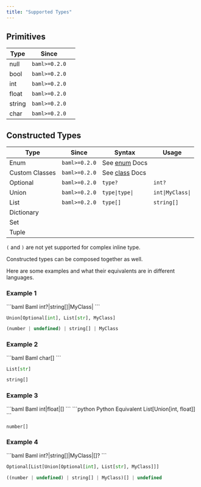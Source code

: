 ```yaml
---
title: "Supported Types"
---
```


## Primitives

| Type   | Since         |     |
| ------ | ------------- | --- |
| null   | `baml>=0.2.0` |     |
| bool   | `baml>=0.2.0` |     |
| int    | `baml>=0.2.0` |     |
| float  | `baml>=0.2.0` |     |
| string | `baml>=0.2.0` |     |
| char   | `baml>=0.2.0` |     |

## Constructed Types

| Type           | Since         | Syntax                  | Usage            |
| -------------- | ------------- | ----------------------- | ---------------- |
| Enum           | `baml>=0.2.0` | See [enum](enum) Docs   |
| Custom Classes | `baml>=0.2.0` | See [class](class) Docs |
| Optional       | `baml>=0.2.0` | `type?`                 | `int?`           |
| Union          | `baml>=0.2.0` | `type\|type\|`          | `int\|MyClass\|` |
| List           | `baml>=0.2.0` | `type[]`                | `string[]`       |
| Dictionary     |               |                         |
| Set            |               |                         |
| Tuple          |               |                         |

<Warning>`(` and `)` are not yet supported for complex inline type.</Warning>

Constructed types can be composed together as well.

Here are some examples and what their equivalents are in different languages.

### Example 1

<CodeGroup>
```baml Baml
int?|string[]|MyClass|
```

```python Python Equivalent
Union[Optional[int], List[str], MyClass]
```

```typescript TypeScript Equivalent
(number | undefined) | string[] | MyClass
```

</CodeGroup>

### Example 2

<CodeGroup>
```baml Baml
char[]
```

```python Python Equivalent
List[str]
```

```typescript TypeScript Equivalent
string[]
```

</CodeGroup>

### Example 3

<CodeGroup>
```baml Baml
int|float|[]
```
```python Python Equivalent
List[Union[int, float]]
```

```typescript TypeScript Equivalent
number[]
```

</CodeGroup>

### Example 4

<CodeGroup>
```baml Baml
int?|string[]|MyClass|[]?
```

```python Python Equivalent
Optional[List[Union[Optional[int], List[str], MyClass]]]
```

```typescript TypeScript Equivalent
((number | undefined) | string[] | MyClass)[] | undefined
```

</CodeGroup>

